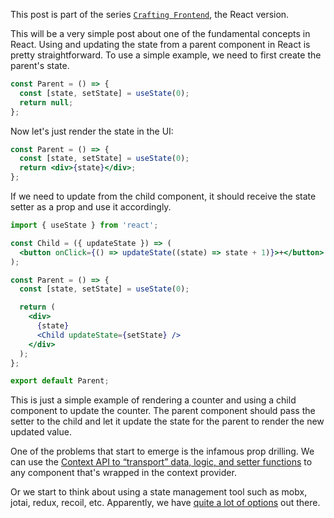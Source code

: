 This post is part of the series [`Crafting Frontend`](/series/crafting-frontend), the React version.

This will be a very simple post about one of the fundamental concepts in React. Using and updating the state from a parent component in React is pretty straightforward. To use a simple example, we need to first create the parent's state.

```jsx
const Parent = () => {
  const [state, setState] = useState(0);
  return null;
};
```

Now let's just render the state in the UI:

```jsx
const Parent = () => {
  const [state, setState] = useState(0);
  return <div>{state}</div>;
};
```

If we need to update from the child component, it should receive the state setter as a prop and use it accordingly.

```jsx
import { useState } from 'react';

const Child = ({ updateState }) => (
  <button onClick={() => updateState((state) => state + 1)}>+</button>
);

const Parent = () => {
  const [state, setState] = useState(0);

  return (
    <div>
      {state}
      <Child updateState={setState} />
    </div>
  );
};

export default Parent;
```

This is just a simple example of rendering a counter and using a child component to update the counter. The parent component should pass the setter to the child and let it update the state for the parent to render the new updated value.

One of the problems that start to emerge is the infamous prop drilling. We can use the [Context API to “transport” data, logic, and setter functions](/react-hooks-context-api-and-pokemons) to any component that's wrapped in the context provider.

Or we start to think about using a state management tool such as mobx, jotai, redux, recoil, etc. Apparently, we have [quite a lot of options](https://github.com/olegrjumin/awesome-react-state-management) out there.
